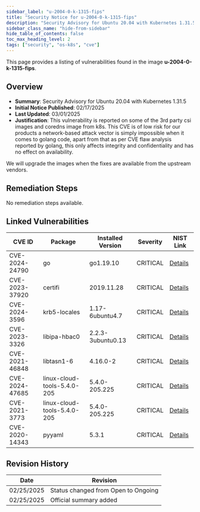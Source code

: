 ```yaml
---
sidebar_label: "u-2004-0-k-1315-fips"
title: "Security Notice for u-2004-0-k-1315-fips"
description: "Security Advisory for Ubuntu 20.04 with Kubernetes 1.31.5"
sidebar_class_name: "hide-from-sidebar"
hide_table_of_contents: false
toc_max_heading_level: 2
tags: ["security", "os-k8s", "cve"]
---
```


This page provides a listing of vulnerabilities found in the image **u-2004-0-k-1315-fips**.

## Overview

- **Summary**: Security Advisory for Ubuntu 20.04 with Kubernetes 1.31.5
- **Initial Notice Published**: 02/17/2025
- **Last Updated**: 03/01/2025
- **Justification**: This vulnerability is reported on some of the 3rd party csi images and coredns image from k8s. This
  CVE is of low risk for our products a network-based attack vector is simply impossible when it comes to golang code,
  apart from that as per CVE flaw analysis reported by golang, this only affects integrity and confidentiality and has
  no effect on availability.

We will upgrade the images when the fixes are available from the upstream vendors.

## Remediation Steps

No remediation steps available.

## Linked Vulnerabilities

<div class="auto-generated-table">

| CVE ID         | Package                     | Installed Version | Severity | NIST Link                                                  |
| -------------- | --------------------------- | ----------------- | -------- | ---------------------------------------------------------- |
| CVE-2024-24790 | go                          | go1.19.10         | CRITICAL | [Details](https://nvd.nist.gov/vuln/detail/CVE-2024-24790) |
| CVE-2023-37920 | certifi                     | 2019.11.28        | CRITICAL | [Details](https://nvd.nist.gov/vuln/detail/CVE-2023-37920) |
| CVE-2024-3596  | krb5-locales                | 1.17-6ubuntu4.7   | CRITICAL | [Details](https://nvd.nist.gov/vuln/detail/CVE-2024-3596)  |
| CVE-2023-3326  | libipa-hbac0                | 2.2.3-3ubuntu0.13 | CRITICAL | [Details](https://nvd.nist.gov/vuln/detail/CVE-2023-3326)  |
| CVE-2021-46848 | libtasn1-6                  | 4.16.0-2          | CRITICAL | [Details](https://nvd.nist.gov/vuln/detail/CVE-2021-46848) |
| CVE-2024-47685 | linux-cloud-tools-5.4.0-205 | 5.4.0-205.225     | CRITICAL | [Details](https://nvd.nist.gov/vuln/detail/CVE-2024-47685) |
| CVE-2021-3773  | linux-cloud-tools-5.4.0-205 | 5.4.0-205.225     | CRITICAL | [Details](https://nvd.nist.gov/vuln/detail/CVE-2021-3773)  |
| CVE-2020-14343 | pyyaml                      | 5.3.1             | CRITICAL | [Details](https://nvd.nist.gov/vuln/detail/CVE-2020-14343) |

</div>

## Revision History

| Date       | Revision                            |
| ---------- | ----------------------------------- |
| 02/25/2025 | Status changed from Open to Ongoing |
| 02/25/2025 | Official summary added              |
